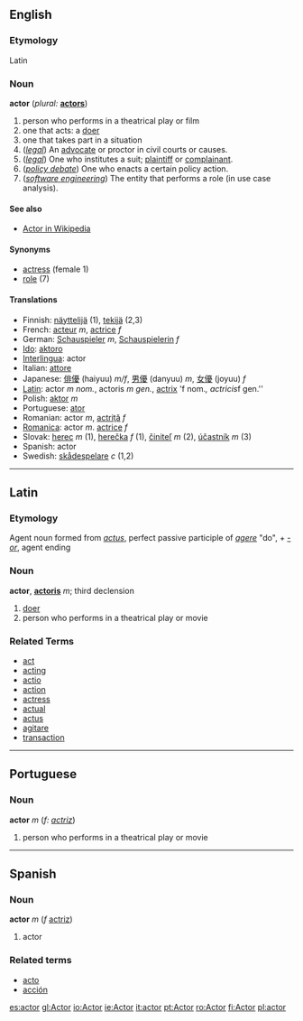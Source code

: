 ==English==
===Etymology===
Latin
=== Noun ===
'''actor'''  (''plural:'' '''[[actors]]''')
# person who performs in a theatrical play or film
# one that acts: a [[doer]]
# one that takes part in a situation
# (''[[legal]]'') An [[advocate]] or proctor in civil courts or causes.
# (''[[legal]]'') One who institutes a suit; [[plaintiff]] or [[complainant]].
# (''[[Wikipedia:Policy Debate|policy debate]]'') One who enacts a certain policy action.
# (''[[software engineering]]'') The entity that performs a role (in use case analysis).

====See also====
*[[Wikipedia:Actor (Policy Debate)|Actor in Wikipedia]]

==== Synonyms ====
*[[actress]] (female 1)
*[[role]] (7)

==== Translations ====
*Finnish: [[näyttelijä]] (1), [[tekijä]] (2,3)
*French: [[acteur]] ''m'', [[actrice]] ''f''
*German: [[Schauspieler]] ''m'', [[Schauspielerin]] ''f''
*[[Ido]]: [[aktoro]]
*[[Interlingua]]: actor
*Italian: [[attore]]
*Japanese: [[俳優]] (haiyuu) ''m/f'', [[男優]] (danyuu) ''m'', [[女優]] (joyuu) ''f''
*[[Latin]]: actor ''m nom.'', actoris ''m gen.'', [[actrix]] 'f nom.'', actricis ''f gen.''
*Polish: [[aktor]] ''m''
*Portuguese: [[ator]]
*Romanian: actor ''m'', [[actriţă]] ''f''
*[[Romanica]]: actor ''m''. [[actrice]] ''f''
*Slovak: [[herec]] ''m'' (1), [[herečka]] ''f'' (1), [[činiteľ]] ''m'' (2), [[účastník]] ''m'' (3)
*Spanish: actor
*Swedish: [[skådespelare]] ''c'' (1,2)

----

==Latin==
===Etymology===
Agent noun formed from ''[[actus]]'', perfect passive participle of ''[[agere]]'' "do", + ''[[-or]]'', agent ending

===Noun===
'''actor''', '''[[actoris]]''' ''m''; third declension

# [[doer]]
# person who performs in a theatrical play or movie

===Related Terms===
*[[act]]
*[[acting]]
*[[actio]]
*[[action]]
*[[actress]]
*[[actual]]
*[[actus]]
*[[agitare]]
*[[transaction]]

----

==Portuguese==
===Noun===
'''actor''' ''m'' (''f: [[actriz]]'')

# person who performs in a theatrical play or movie

----

==Spanish==
===Noun===
'''actor''' ''m'' (''f'' [[actriz]])

# actor

===Related terms===
*[[acto]]
*[[acción]]

[[es:actor]]
[[gl:Actor]]
[[io:Actor]]
[[ie:Actor]]
[[it:actor]]
[[pt:Actor]]
[[ro:Actor]]
[[fi:Actor]]
[[pl:actor]]
